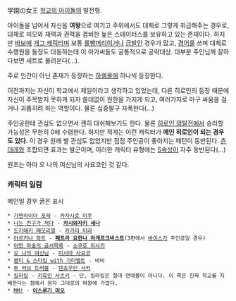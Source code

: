 学園の女王
[[학교의 아이돌]]의 발전형.

아이돌을 넘어서 자신을 '''여왕'''으로 여기고 주위에서도 대체로 그렇게 취급해주는 경우로, 대체로 미모와 재력과 권력을 겸비한 높은 스테이터스를 보유하고 있는 존재이다. 하지만 [[바보]]에 [[개그 캐릭터]]며 보통 [[롤빵머리]]이거나 [[금발]]인 경우가 많고, [[경어]]를 쓰며 대체로 수행원을 둘정도 대동하는데 이 아가씨들도 공통적으로 공략대상. 대부분 주인님께 잘하다보면 세트로 물려온다(...).

주로 인간이 아닌 존재가 등장하는 [[하렘]]물에 하나씩 등장한다.

이전까지는 자신이 학교에서 제일이라고 생각하고 있었는데, 다른 히로인의 등장 때문에 자신이 주목받지 못하게 되자 쓸데없이 원한을 가지게 되고, 여러가지로 마구 싸움을 걸거나 괴롭히려 하는 역할이다. 물론 십중팔구 자폭한다(…)

주인공한테 관심도 없으면서 괜히 대쉬해보기도 한다. 물론 [[히로인 쟁탈전]]에서 승리할 가능성은 무한히 0에 수렴한다.
하지만 적게는 이런 캐릭터가 '''메인 히로인이 되는 경우도 있다.''' 이 경우 원래 별 관심도 없었지만 점점 주인공이 좋아지는 패턴이 동반된다. [[츤데레]]와 조합되면 효과는 발군이며, 이러한 캐릭터 유형에는 [[S]]속성이 자주 동반된다(…)

원조는 아마 오 나의 여신님의 사요코인 것 같다. 

=== 캐릭터 일람 ===
메인일 경우 굵은 표시
 * [[가면라이더 포제]] - [[카자시로 미우]]
 * [[나는 친구가 적다]] - '''[[카시와자키 세나]]'''
 * [[도키메키 메모리얼]] - [[카가미 미라]]
 * [[아르카나 하트]] - '''[[페트라 요한나 라게르크비스트]]'''(3편에서 [[바이스]]가 주인공일 경우)
 * [[어떤 마술의 금서목록]] - [[쇼쿠호 미사키]]
 * [[오 나의 여신님]] - [[미시마 사요코]]
 * [[팬티 & 스타킹 with 가터벨트]] - 바비
 * [[투 러브 트러블]] - [[텐죠우인 사키]]
 * [[킬라킬]] - [[키류인 사츠키]] - 단, 킬라킬은 절대 연애물이 아니다. 이 쪽은 진짜 학교를 지배한다는 점에서 문자 그대로의 여왕에 가깝다.
 * [[MM!]] - '''[[이스루기 미오]]'''
